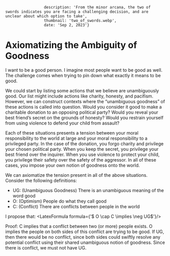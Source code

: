                      description: 'From the minor arcana, the two of swords indicates you are facing a challenging decision, and are unclear about which option to take',
                     thumbnail: 'two_of_swords.webp',
                     date: 'Sep 2, 2023'}


# Axiomatizing the Ambiguity of Goodness
I want to be a good person.
I imagine most people want to be good as well.
The challenge comes when trying to pin down what exactly it means to be good.

We could start by listing some actions that we believe are unambiguously good.
Our list might include actions like charity, honesty, and pacifism.
However, we can construct contexts where the “unambiguous goodness” of these actions is called into question.
Would you consider it good to make a charitable donation to an opposing political party? Would you reveal your best friend’s secret on the grounds of honesty? Would you restrain yourself from using violence to defend your child from assault?

Each of these situations presents a tension between your moral responsibility to the world at large and your moral responsibility to a privileged party.
In the case of the donation, you forgo charity and privilege your chosen political party.
When you keep the secret, you privilege your best friend over the inquirer.
When you use violence to protect your child, you privilege their safety over the safety of the aggressor.
In all of these cases, you impose your own notion of goodness onto the world.

We can axiomatize the tension present in all of the above situations.
Consider the following definitions:
- UG: (Unambiguous Goodness) There is an unambiguous meaning of the word good
- O: (Optimism) People do what they call good
- C: (Conflict) There are conflicts between people in the world

I propose that:
<LatexFormula formula={'$ O \\cap C \\implies \\neg UG$'}/>

Proof:
C implies that a conflict between two (or more) people exists.
O implies the people on both sides of this conflict are trying to be good.
If UG, then there would be no conflict, since both sides could swiftly resolve any potential conflict using their shared unambiguous notion of goodness.
Since there is conflict, we must not have UG.